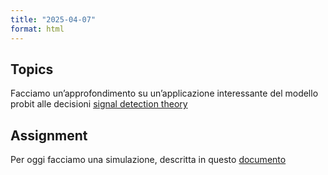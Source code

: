 ```yaml
---
title: "2025-04-07"
format: html
---
```


## Topics

Facciamo un'approfondimento su un'applicazione interessante del modello probit alle decisioni [signal detection theory](../materials/signal-detection-theory.qmd)

## Assignment

Per oggi facciamo una simulazione, descritta in questo [documento](2025-04-07_extra/2025-04-07_simulazione.qmd)
